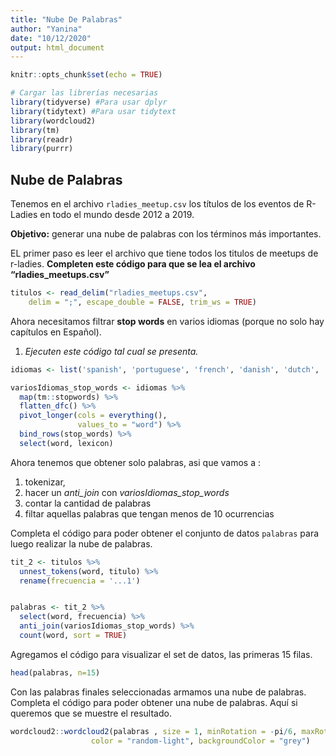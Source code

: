 ```yaml
---
title: "Nube De Palabras"
author: "Yanina"
date: "10/12/2020"
output: html_document
---
```


```r
knitr::opts_chunk$set(echo = TRUE)

# Cargar las librerías necesarias
library(tidyverse) #Para usar dplyr
library(tidytext) #Para usar tidytext
library(wordcloud2)
library(tm)
library(readr)
library(purrr)
```

## Nube de Palabras

Tenemos en el archivo `rladies_meetup.csv` los títulos de los eventos de R-Ladies en todo el mundo desde 2012 a 2019.

**Objetivo:** generar una nube de palabras con los términos más importantes.

EL primer paso es leer el archivo que tiene todos los titulos de meetups de r-ladies. **Completen este código para que se lea el archivo "rladies_meetups.csv"**

```r
titulos <- read_delim("rladies_meetups.csv", 
    delim = ";", escape_double = FALSE, trim_ws = TRUE)


```

Ahora necesitamos filtrar **stop words** en varios idiomas (porque no solo hay capítulos en Español).

1. _Ejecuten este código tal cual se presenta._ 

```r
idiomas <- list('spanish', 'portuguese', 'french', 'danish', 'dutch', 'finnish', 'german', 'hungarian', 'italian', 'norwegian', 'russian', 'swedish')

variosIdiomas_stop_words <- idiomas %>%
  map(tm::stopwords) %>%
  flatten_dfc() %>%
  pivot_longer(cols = everything(),
               values_to = "word") %>%
  bind_rows(stop_words) %>%
  select(word, lexicon)

```

Ahora tenemos que obtener solo palabras, asi que vamos a :

1. tokenizar, 
2. hacer un _anti_join_ con _variosIdiomas_stop_words_
3. contar la cantidad de palabras
4. filtar aquellas palabras que tengan menos de 10 ocurrencias

Completa el código para poder obtener el conjunto de datos `palabras` para luego realizar la nube de palabras. 

  
```r
tit_2 <- titulos %>%
  unnest_tokens(word, titulo) %>% 
  rename(frecuencia = '...1')


palabras <- tit_2 %>%
  select(word, frecuencia) %>%
  anti_join(variosIdiomas_stop_words) %>%
  count(word, sort = TRUE) 


```

Agregamos el código para visualizar el set de datos, las primeras 15 filas.

```r
head(palabras, n=15)

```


Con las palabras finales seleccionadas armamos una nube de palabras. Completa el código para poder obtener una nube de palabras. Aquí si queremos que se muestre el resultado.

```r
wordcloud2::wordcloud2(palabras , size = 1, minRotation = -pi/6, maxRotation = -pi/6,
                  color = "random-light", backgroundColor = "grey")

```

